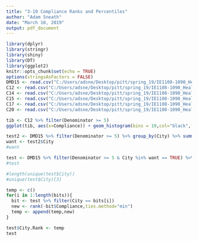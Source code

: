 ---
title: "3-10 Compliance Ranks and Percentiles"
author: "Adam Sneath"
date: "March 10, 2019"
output: pdf_document
---

```{r}
library(dplyr)
library(stringr)
library(shiny)
library(DT)
library(ggplot2)
knitr::opts_chunk$set(echo = TRUE)
options(stringsAsFactors = FALSE)
DMD15 <- read.csv("C:/Users/adsne/Desktop/pitt/spring_19/IE1108-1090_HealthSys/Project/Data3/Measures/DMD15.csv")
C12 <- read.csv("C:/Users/adsne/Desktop/pitt/spring_19/IE1108-1090_HealthSys/Project/Data3/Measures/C12.csv")
C14 <- read.csv("C:/Users/adsne/Desktop/pitt/spring_19/IE1108-1090_HealthSys/Project/Data3/Measures/C14.csv") 
C15 <- read.csv("C:/Users/adsne/Desktop/pitt/spring_19/IE1108-1090_HealthSys/Project/Data3/Measures/C15.csv")
C17 <- read.csv("C:/Users/adsne/Desktop/pitt/spring_19/IE1108-1090_HealthSys/Project/Data3/Measures/C17.csv")
C20 <- read.csv("C:/Users/adsne/Desktop/pitt/spring_19/IE1108-1090_HealthSys/Project/Data3/Measures/C20.csv")
```

```{r}
tib <- C12 %>% filter(Denominator >= 5)
ggplot(tib, aes(x=Compliance)) + geom_histogram(bins = 10,col="black",fill="deepskyblue3") + ggtitle("Where Do You Stand?")
```

```{r}

test2 <- DMD15 %>% filter(Denominator >= 5) %>% group_by(City) %>% summarise(Num = n()) %>% filter(Num > 2) %>% arrange(Num)
want <- test2$City
#want

test <- DMD15 %>% filter(Denominator >= 5 & City %in% want == TRUE) %>% group_by(City) %>% select(practice_Name,Compliance) %>% arrange(City)
#test

#length(unique(test$City))
#unique(test$City)[3]

```

```{r}

temp <- c()
for(i in 1:length(bits)){
  bit <- test %>% filter(City == bits[i])
  new <- rank(-bit$Compliance,ties.method="min")
  temp <- append(temp,new)
}

test$City.Rank <- temp 
test

```

